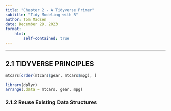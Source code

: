 ```yaml
---
title: "Chapter 2 - A Tidyverse Primer"
subtitle: "Tidy Modeling with R"
author: Tom Madsen
date: December 29, 2023
format:
    html:
        self-contained: true
---
```


---

## 2.1 TIDYVERSE PRINCIPLES

```r
mtcars[order(mtcars$gear, mtcars$mpg), ]
```

```r
library(dplyr)
arrange(.data = mtcars, gear, mpg)
```

### 2.1.2 Reuse Existing Data Structures
